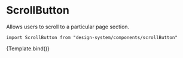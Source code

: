 

<Meta title="Components/ScrollButton" component={ScrollButton} />

# ScrollButton

Allows users to scroll to a particular page section.

`import ScrollButton from "design-system/components/scrollButton"`

<Canvas>
  <Story
    name="Overview"
    args={{
      sectionIdToScroll: "contact-section",
      ariaLabel: "Scroll to example",
    }}
  >
    {Template.bind()}
  </Story>
</Canvas>

<ArgsTable />

